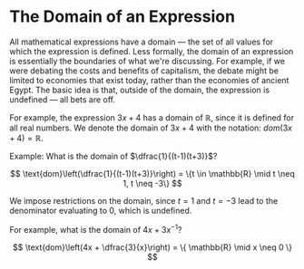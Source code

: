 # The Domain of an Expression

All mathematical expressions have a domain &mdash; the set of all values
for which the expression is defined. Less formally, the domain of an
expression is essentially the boundaries of what we're discussing. For
example, if we were debating the costs and benefits of capitalism, the
debate might be limited to economies that exist today, rather than the
economies of ancient Egypt. The basic idea is that, outside of the domain,
the expression is undefined &mdash; all bets are off.

For example, the expression $3x + 4$ has a domain of $\mathbb{R}$, since it
is defined for all real numbers. We denote the domain of $3x + 4$ with the
notation: $dom(3x + 4) = \mathbb{R}$.

Example: What is the domain of $\dfrac{1}{(t-1)(t+3)}$?

$$
\text{dom}\left(\dfrac{1}{(t-1)(t+3)}\right) = \{t \in \mathbb{R} \mid t \neq 1, t \neq
-3\}
$$

We impose restrictions on the domain, since $t = 1$ and $t = -3$ lead to
the denominator evaluating to 0, which is undefined.

For example, what is the domain of $4x + 3x^{-1}$?

$$
\text{dom}\left(4x + \dfrac{3}{x}\right) = \{ \mathbb{R} \mid x \neq 0 \}
$$
